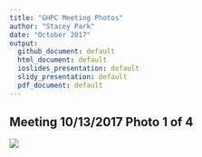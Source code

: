 ```yaml
---
title: "GHPC Meeting Photos"
author: "Stacey Park"
date: "October 2017"
output: 
  github_document: default
  html_document: default
  ioslides_presentation: default
  slidy_presentation: default
  pdf_document: default
---
```

## Meeting 10/13/2017 Photo 1 of 4  
<img src = "https://cdn.rawgit.com/lzim/teampsd/hexagon_icons/np_alliance_640897_003F72.svg">   



